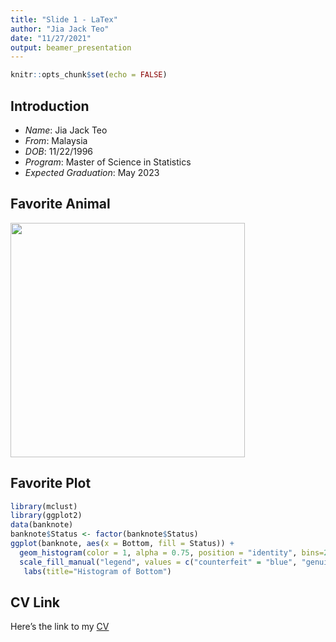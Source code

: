 ```yaml
---
title: "Slide 1 - LaTex"
author: "Jia Jack Teo"
date: "11/27/2021"
output: beamer_presentation
---
```


```r
knitr::opts_chunk$set(echo = FALSE)
```

## Introduction

-   *Name*: Jia Jack Teo
-   *From*: Malaysia
-   *DOB*: 11/22/1996
-   *Program*: Master of Science in Statistics
-   *Expected Graduation*: May 2023

## Favorite Animal

![](images/maltipoo.png){width="375"}

## Favorite Plot

```r
library(mclust) 
library(ggplot2)
data(banknote)
banknote$Status <- factor(banknote$Status)
ggplot(banknote, aes(x = Bottom, fill = Status)) + 
  geom_histogram(color = 1, alpha = 0.75, position = "identity", bins=20) +
  scale_fill_manual("legend", values = c("counterfeit" = "blue", "genuine" = "orange"))+
   labs(title="Histogram of Bottom")
```

## CV Link

Here's the link to my [CV](https://github.com/stat850-unl/11-presentation-jiajackteo96/blob/master/cv.pdf)
